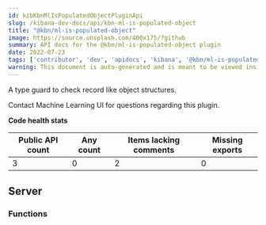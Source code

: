 ```yaml
---
id: kibKbnMlIsPopulatedObjectPluginApi
slug: /kibana-dev-docs/api/kbn-ml-is-populated-object
title: "@kbn/ml-is-populated-object"
image: https://source.unsplash.com/400x175/?github
summary: API docs for the @kbn/ml-is-populated-object plugin
date: 2022-07-23
tags: ['contributor', 'dev', 'apidocs', 'kibana', '@kbn/ml-is-populated-object']
warning: This document is auto-generated and is meant to be viewed inside our experimental, new docs system. Reach out in #docs-engineering for more info.
---
```


A type guard to check record like object structures.

Contact Machine Learning UI for questions regarding this plugin.

**Code health stats**

| Public API count  | Any count | Items lacking comments | Missing exports |
|-------------------|-----------|------------------------|-----------------|
| 3 | 0 | 2 | 0 |

## Server

### Functions
<DocDefinitionList data={kbnMlIsPopulatedObjectObj.server.functions}/>

